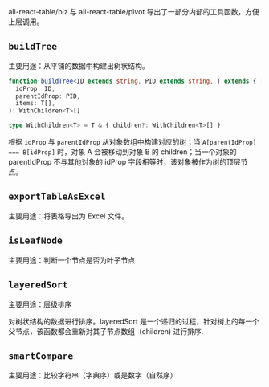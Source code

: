 
<Meta title="工具 / 通用工具函数" />

ali-react-table/biz 与 ali-react-table/pivot 导出了一部分内部的工具函数，方便上层调用。

## `buildTree`

主要用途：从平铺的数据中构建出树状结构。

```typescript
function buildTree<ID extends string, PID extends string, T extends { [key in ID | PID]: string }>(
  idProp: ID,
  parentIdProp: PID,
  items: T[],
): WithChildren<T>[]

type WithChildren<T> = T & { children?: WithChildren<T>[] }
```

根据 `idProp` 与 `parentIdProp` 从对象数组中构建对应的树；当 `A[parentIdProp] === B[idProp]` 时，对象 A 会被移动到对象 B 的 children；当一个对象的 parentIdProp 不与其他对象的 idProp 字段相等时，该对象被作为树的顶层节点。

## `exportTableAsExcel`

主要用途：将表格导出为 Excel 文件。

## `isLeafNode`

主要用途：判断一个节点是否为叶子节点

## `layeredSort`

主要用途：层级排序

对树状结构的数据进行排序。layeredSort 是一个递归的过程，针对树上的每一个父节点，该函数都会重新对其子节点数组（children) 进行排序.

## `smartCompare`

主要用途：比较字符串（字典序）或是数字（自然序）
